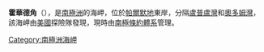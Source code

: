 {{coord|71|25|S|61|8|W|source:GNIS|display=title}}

'''霍華德角'''（{{lang-en|Cape Howard}}），是[[南極洲|南極洲]]的海岬，位於[[帕爾默地|帕爾默地]]東岸，分隔[[盧普盧灣|盧普盧灣]]和[[奧多姆灣|奧多姆灣]]，該海岬由[[美國|美國]]探險隊發現，現時由[[南極條約體系|南極條約體系]]管理。

{{Antarctica-geo-stub}}
[[Category:南極洲海岬|Category:南極洲海岬]]
